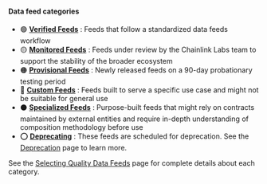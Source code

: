 #### Data feed categories

- 🟢 [**Verified Feeds**](/data-feeds/selecting-data-feeds#-verified-feeds) : Feeds that follow a standardized data feeds workflow
- 🟡 [**Monitored Feeds**](/data-feeds/selecting-data-feeds#-monitored-feeds) : Feeds under review by the Chainlink Labs team to support the stability of the broader ecosystem
- 🟠 [**Provisional Feeds**](/data-feeds/selecting-data-feeds#-provisional-feeds) : Newly released feeds on a 90-day probationary testing period
- 🔵 [**Custom Feeds**](/data-feeds/selecting-data-feeds#-custom-feeds) : Feeds built to serve a specific use case and might not be suitable for general use
- ⚫ [**Specialized Feeds**](/data-feeds/selecting-data-feeds#-specialized-feeds) : Purpose-built feeds that might rely on contracts maintained by external entities and require in-depth understanding of composition methodology before use
- ⭕ [**Deprecating**](/data-feeds/deprecating-feeds) : These feeds are scheduled for deprecation. See the [Deprecation](/data-feeds/deprecating-feeds) page to learn more.

See the [Selecting Quality Data Feeds](/data-feeds/selecting-data-feeds) page for complete details about each category.
